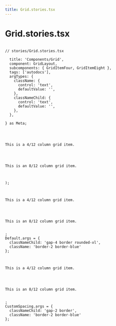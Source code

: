 ```yaml
---
title: Grid.stories.tsx
---
```


# Grid.stories.tsx

<pre>
<code>
// stories/Grid.stories.tsx

  title: 'Components/Grid',
  component: GridLayout,
  subcomponents: { GridItemFour, GridItemEight },
  tags: ['autodocs'],
  argTypes: {
    className: {
      control: 'text',
      defaultValue: '',
    },
    classNameChild: {
      control: 'text',
      defaultValue: '',
    },
  },

} as Meta;

  <GridLayout {...args}>
    <GridItemFour className="bg-blue-500 text-white p-3">
      <div>This is a 4/12 column grid item.</div>
    </GridItemFour>
    <GridItemEight className="bg-green-500 text-white p-3">
      <div>This is an 8/12 column grid item.</div>
    </GridItemEight>
  </GridLayout>
);

<GridItemFour className="bg-blue-500 rounded-xl text-white p-3">
  <div>This is a 4/12 column grid item.</div>
</GridItemFour>
<GridItemEight className="bg-green-500 rounded-xl text-white p-3">
  <div>This is an 8/12 column grid item.</div>
</GridItemEight>
</GridLayout>;
Default.args = {
  classNameChild: 'gap-4 border rounded-xl',
  className: 'border-2 border-blue'
};

<GridItemFour className="bg-blue-500 rounded-xl text-white p-3">
  <div>This is a 4/12 column grid item.</div>
</GridItemFour>
<GridItemEight className="bg-green-500 rounded-xl  text-white p-3">
  <div>This is an 8/12 column grid item.</div>
</GridItemEight>
</GridLayout>;
CustomSpacing.args = {
  classNameChild: 'gap-2 border',
  className: 'border-2 border-blue'
};

</code>
</pre>

